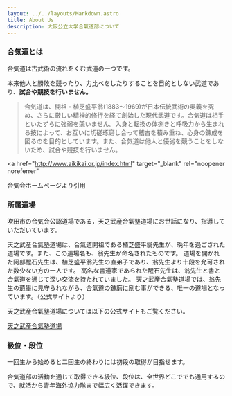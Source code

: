 ```yaml
---
layout: ../../layouts/Markdown.astro
title: About Us
description: 大阪公立大学合氣道部について
---
```


### 合気道とは

合気道は古武術の流れをくむ武道の一つです。

本来他人と勝敗を競ったり、力比べをしたりすることを目的としない武道であり、**試合や競技を行いません。**

> 合気道は、開祖・植芝盛平翁(1883～1969)が日本伝統武術の奥義を究め、さらに厳しい精神的修行を経て創始した現代武道です。合気道は相手といたずらに強弱を競いません。入身と転換の体捌きと呼吸力から生まれる技によって、お互いに切磋琢磨し合って稽古を積み重ね、心身の錬成を図るのを目的としています。また、合気道は他人と優劣を競うことをしないため、試合や競技を行いません。

<a
  href="http://www.aikikai.or.jp/index.html"
  target="_blank"
  rel="noopener noreferrer"
>
  合気会ホームページより引用
</a>

### 所属道場

吹田市の合気会公認道場である，天之武産合氣塾道場にお世話になり、指導していただいています。

天之武産合氣塾道場は、合氣道開祖である植芝盛平翁先生が、晩年を過ごされた道場です。また、この道場名も、翁先生が命名されたものです。
道場を開かれた阿部醒石先生は、植芝盛平翁先生の直弟子であり、翁先生より十段を允可された数少ない方の一人です。
高名な書道家であられた醒石先生は、翁先生と書と合氣道を通じて深い交流を持たれていました。
天之武産合氣塾道場では、翁先生の遺墨に見守られながら、合氣道の錬磨に励む事ができる、唯一の道場となっています。（公式サイトより）

天之武産合氣塾道場については以下の公式サイトもご覧ください。

[天之武産合氣塾道場](https://amenotakemusu.jimdofree.com/)

### 級位・段位

一回生から始めると二回生の終わりには初段の取得が目指せます。

合気道部の活動を通じて取得できる級位、段位は、全世界どこででも通用するので、就活から青年海外協力隊まで幅広く活躍できます。
